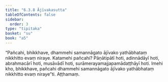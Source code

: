 ```yaml
---
title: "6.3.8 Ājīvakasutta"
tableOfContents: false
sidebar:
  order: 3
type: "tipitaka"
basket: "su"
book: "a5"
---
```



<DynamicBreadcrumb />

<Division number="293" book="a5" bookNo="16" page="244">

<Paragraph number="1401" book="a5">
“Pañcahi, bhikkhave, dhammehi samannāgato ājīvako yathābhataṃ nikkhitto evaṃ niraye. Katamehi pañcahi? Pāṇātipātī hoti, adinnādāyī hoti, abrahmacārī hoti, musāvādī hoti, surāmerayamajjapamādaṭṭhāyī hoti. Imehi kho, bhikkhave, pañcahi dhammehi samannāgato ājīvako yathābhataṃ nikkhitto evaṃ niraye”ti.

</Paragraph>
</Division>

<Paragraph number="1402" type="center" book="a5">
Aṭṭhamaṃ.
</Paragraph>